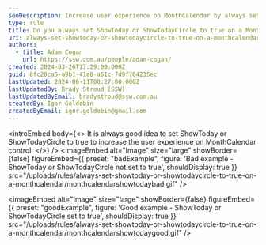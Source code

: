 ```yaml
---
seoDescription: Increase user experience on MonthCalendar by always setting ShowToday or ShowTodayCircle to true
type: rule
title: Do you always set ShowToday or ShowTodayCircle to true on a MonthCalendar?
uri: always-set-showtoday-or-showtodaycircle-to-true-on-a-monthcalendar
authors:
  - title: Adam Cogan
    url: https://ssw.com.au/people/adam-cogan/
created: 2024-03-26T17:29:00.000Z
guid: 8fc20ca5-a9b1-41a8-a61c-7d9f704235ec
lastUpdated: 2024-06-11T00:27:00.000Z
lastUpdatedBy: Brady Stroud [SSW]
lastUpdatedByEmail: bradystroud@ssw.com.au
createdBy: Igor Goldobin
createdByEmail: igor.goldobin@gmail.com
---
```


<introEmbed
  body={<>
It is always good idea to set ShowToday or ShowTodayCircle to true to increase the user experience on MonthCalendar control.
  </>}
/>
<imageEmbed
  alt="Image"
  size="large"
  showBorder={false}
  figureEmbed={{
    preset: "badExample",
    figure: 'Bad example - ShowToday or ShowTodayCircle not set to true',
    shouldDisplay: true
  }}
  src="/uploads/rules/always-set-showtoday-or-showtodaycircle-to-true-on-a-monthcalendar/monthcalendarshowtodaybad.gif"
/>

<imageEmbed
  alt="Image"
  size="large"
  showBorder={false}
  figureEmbed={{
    preset: "goodExample",
    figure: 'Good example - ShowToday or ShowTodayCircle set to true',
    shouldDisplay: true
  }}
  src="/uploads/rules/always-set-showtoday-or-showtodaycircle-to-true-on-a-monthcalendar/monthcalendarshowtodaygood.gif"
/>
